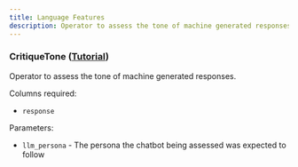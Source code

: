 ```yaml
---
title: Language Features
description: Operator to assess the tone of machine generated responses.
---
```


### CritiqueTone  ([Tutorial](https://github.com/uptrain-ai/uptrain/blob/main/examples/checks/language_features/tone_critique.ipynb))
    
Operator to assess the tone of machine generated responses.

Columns required:
- `response`

Parameters:
- `llm_persona` - The persona the chatbot being assessed was expected to follow
